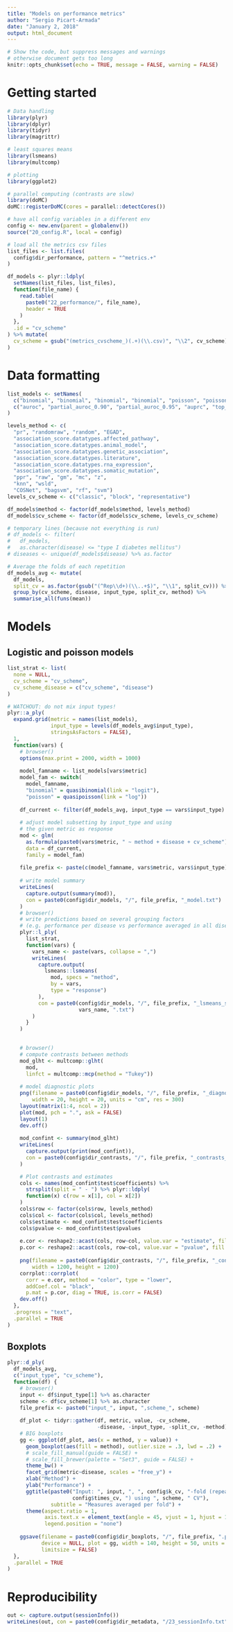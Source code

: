 ```yaml
---
title: "Models on performance metrics"
author: "Sergio Picart-Armada"
date: "January 2, 2018"
output: html_document
---
```


```r
# Show the code, but suppress messages and warnings
# otherwise document gets too long
knitr::opts_chunk$set(echo = TRUE, message = FALSE, warning = FALSE)
```

# Getting started

```r
# Data handling
library(plyr)
library(dplyr)
library(tidyr)
library(magrittr)

# least squares means
library(lsmeans)
library(multcomp)

# plotting
library(ggplot2)

# parallel computing (contrasts are slow)
library(doMC)
doMC::registerDoMC(cores = parallel::detectCores()) 

# have all config variables in a different env
config <- new.env(parent = globalenv())
source("20_config.R", local = config)

# load all the metrics csv files
list_files <- list.files(
  config$dir_performance, pattern = "^metrics.+"
)

df_models <- plyr::ldply(
  setNames(list_files, list_files), 
  function(file_name) {
    read.table(
      paste0("22_performance/", file_name), 
      header = TRUE 
    )
  }, 
  .id = "cv_scheme"
) %>% mutate(
  cv_scheme = gsub("(metrics_cvscheme_)(.+)(\\.csv)", "\\2", cv_scheme)
)
```

# Data formatting

```r
list_models <- setNames(
  c("binomial", "binomial", "binomial", "binomial", "poisson", "poisson"), 
  c("auroc", "partial_auroc_0.90", "partial_auroc_0.95", "auprc", "top_20_hits", "top_100_hits")
)

levels_method <- c(
  "pr", "randomraw", "random", "EGAD", 
  "association_score.datatypes.affected_pathway", 
  "association_score.datatypes.animal_model", 
  "association_score.datatypes.genetic_association", 
  "association_score.datatypes.literature", 
  "association_score.datatypes.rna_expression", 
  "association_score.datatypes.somatic_mutation", 
  "ppr", "raw", "gm", "mc", "z", 
  "knn", "wsld", 
  "COSNet", "bagsvm", "rf", "svm")
levels_cv_scheme <- c("classic", "block", "representative")

df_models$method <- factor(df_models$method, levels_method)
df_models$cv_scheme <- factor(df_models$cv_scheme, levels_cv_scheme)

# temporary lines (because not everything is run)
# df_models <- filter(
#   df_models, 
#   as.character(disease) <= "type I diabetes mellitus")
# diseases <- unique(df_models$disease) %>% as.factor
```

```r
# Average the folds of each repetition
df_models_avg <- mutate(
  df_models, 
  split_cv = as.factor(gsub("(^Rep\\d+)(\\..+$)", "\\1", split_cv))) %>% 
  group_by(cv_scheme, disease, input_type, split_cv, method) %>% 
  summarise_all(funs(mean))
```


# Models 

## Logistic and poisson models

```r
list_strat <- list(
  none = NULL, 
  cv_scheme = "cv_scheme", 
  cv_scheme_disease = c("cv_scheme", "disease")
)
```


```r
# WATCHOUT: do not mix input types!
plyr::a_ply(
  expand.grid(metric = names(list_models), 
              input_type = levels(df_models_avg$input_type), 
              stringsAsFactors = FALSE), 
  1, 
  function(vars) {
    # browser()
    options(max.print = 2000, width = 1000)
    
    model_famname <- list_models[vars$metric]
    model_fam <- switch(
      model_famname, 
      "binomial" = quasibinomial(link = "logit"),
      "poisson" = quasipoisson(link = "log"))
    
    df_current <- filter(df_models_avg, input_type == vars$input_type)
    
    # adjust model subsetting by input_type and using 
    # the given metric as response
    mod <- glm(
      as.formula(paste0(vars$metric, " ~ method + disease + cv_scheme")), 
      data = df_current, 
      family = model_fam)
    
    file_prefix <- paste(c(model_famname, vars$metric, vars$input_type), collapse = "_")
    
    # write model summary
    writeLines(
      capture.output(summary(mod)),
      con = paste0(config$dir_models, "/", file_prefix, "_model.txt")
    )
    # browser()
    # write predictions based on several grouping factors
    # (e.g. performance per disease vs performance averaged in all diseases )
    plyr::l_ply(
      list_strat,
      function(vars) {
        vars_name <- paste(vars, collapse = ",")
        writeLines(
          capture.output(
            lsmeans::lsmeans(
              mod, specs = "method",
              by = vars,
              type = "response")
          ),
          con = paste0(config$dir_models, "/", file_prefix, "_lsmeans_split_",
                       vars_name, ".txt")
        )
      }
    )

    
    # browser()
    # compute contrasts between methods
    mod_glht <- multcomp::glht(
      mod, 
      linfct = multcomp::mcp(method = "Tukey"))
    
    # model diagnostic plots
    png(filename = paste0(config$dir_models, "/", file_prefix, "_diagnostics.png"), 
        width = 20, height = 20, units = "cm", res = 300)
    layout(matrix(1:4, ncol = 2))
    plot(mod, pch = ".", ask = FALSE)
    layout(1)
    dev.off()
    
    mod_confint <- summary(mod_glht)
    writeLines(
      capture.output(print(mod_confint)), 
      con = paste0(config$dir_contrasts, "/", file_prefix, "_contrasts_method.txt")
    )

    # Plot contrasts and estimates
    cols <- names(mod_confint$test$coefficients) %>% 
      strsplit(split = " - ") %>% plyr::ldply(
      function(x) c(row = x[1], col = x[2])
    ) 
    cols$row <- factor(cols$row, levels_method)
    cols$col <- factor(cols$col, levels_method)
    cols$estimate <- mod_confint$test$coefficients 
    cols$pvalue <- mod_confint$test$pvalues
    
    e.cor <- reshape2::acast(cols, row~col, value.var = "estimate", fill = 0)
    p.cor <- reshape2::acast(cols, row~col, value.var = "pvalue", fill = 0)
    
    png(filename = paste0(config$dir_contrasts, "/", file_prefix, "_contrasts_method.png"),  
        width = 1200, height = 1200)
    corrplot::corrplot(
      corr = e.cor, method = "color", type = "lower", 
      addCoef.col = "black", 
      p.mat = p.cor, diag = TRUE, is.corr = FALSE)
    dev.off()
  }, 
  .progress = "text", 
  .parallel = TRUE
)
```

## Boxplots

```r
plyr::d_ply(
  df_models_avg, 
  c("input_type", "cv_scheme"), 
  function(df) {
    # browser()
    input <- df$input_type[1] %>% as.character
    scheme <- df$cv_scheme[1] %>% as.character
    file_prefix <- paste0("input_", input, ",scheme_", scheme)
    
    df_plot <- tidyr::gather(df, metric, value, -cv_scheme, 
                             -disease, -input_type, -split_cv, -method)
    # BIG boxplots
    gg <- ggplot(df_plot, aes(x = method, y = value)) + 
      geom_boxplot(aes(fill = method), outlier.size = .3, lwd = .2) +
      # scale_fill_manual(guide = FALSE) +
      # scale_fill_brewer(palette = "Set3", guide = FALSE) +
      theme_bw() + 
      facet_grid(metric~disease, scales = "free_y") + 
      xlab("Method") + 
      ylab("Performance") + 
      ggtitle(paste0("Input: ", input, ", ", config$k_cv, "-fold (repeated x", 
                     config$times_cv, ") using ", scheme, " CV"), 
              subtitle = "Measures averaged per fold") + 
      theme(aspect.ratio = 1, 
            axis.text.x = element_text(angle = 45, vjust = 1, hjust = 1, size = 6.5), 
            legend.position = "none")
    
    ggsave(filename = paste0(config$dir_boxplots, "/", file_prefix, ".png"), 
           device = NULL, plot = gg, width = 140, height = 50, units = "cm", 
           limitsize = FALSE)
  }, 
  .parallel = TRUE
)
```


# Reproducibility

```r
out <- capture.output(sessionInfo())
writeLines(out, con = paste0(config$dir_metadata, "/23_sessionInfo.txt"))
```
